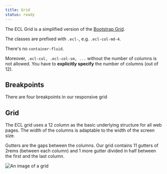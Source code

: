 ```yaml
---
title: Grid
status: ready
---
```



The ECL Grid is a simplified version of the [Bootstrap Grid](https://getbootstrap.com/docs/4.1/layout/grid/).

The classes are prefixed with `.ecl-`, e.g. `.ecl-col-md-4`.

There's no `container-fluid`.

Moreover, `.ecl-col, .ecl-col-sm, ...` without the number of columns is not allowed. You have to **explicitly specify** the number of columns (out of 12).

## Breakpoints

There are four breakpoints in our responsive grid

<DisplayTokens tokens={tokens} category="breakpoints" />

## Grid

The ECL grid uses a 12 column as the basic underlying structure for all web pages. The width of the columns is adaptable to the width of the screen size.

Gutters are the gaps between the columns. Our grid contains 11 gutters of 2rems (between each column) and 1 more gutter divided in half between the first and the last column.

<DisplayTokens tokens={tokens} category="grid" />

![An image of a grid](https://inno-ecl.s3.amazonaws.com/media/images/EC/Grid/Grid.svg)

